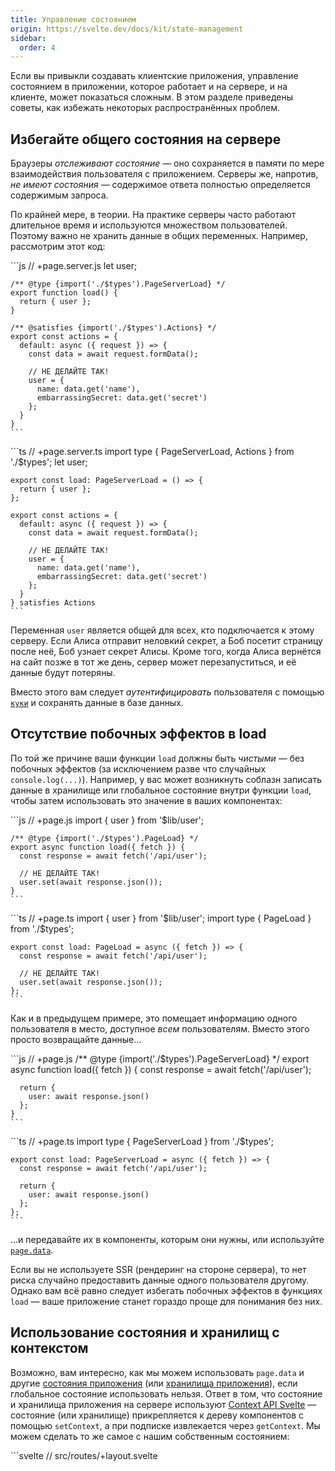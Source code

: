 ```yaml
---
title: Управление состоянием
origin: https://svelte.dev/docs/kit/state-management
sidebar:
  order: 4
---
```


Если вы привыкли создавать клиентские приложения, управление состоянием в приложении, которое работает и на сервере, и на клиенте, может показаться сложным. В этом разделе приведены советы, как избежать некоторых распространённых проблем.

## Избегайте общего состояния на сервере

Браузеры _отслеживают состояние_ — оно сохраняется в памяти по мере взаимодействия пользователя с приложением. Серверы же, напротив, _не имеют состояния_ — содержимое ответа полностью определяется содержимым запроса.

По крайней мере, в теории. На практике серверы часто работают длительное время и используются множеством пользователей. Поэтому важно не хранить данные в общих переменных. Например, рассмотрим этот код:


<Tabs syncKey="starlight-package-managers-pkg">
  <TabItem label="JS">
    ```js
    // +page.server.js
    let user;

    /** @type {import('./$types').PageServerLoad} */
    export function load() {
      return { user };
    }

    /** @satisfies {import('./$types').Actions} */
    export const actions = {
      default: async ({ request }) => {
        const data = await request.formData();

        // НЕ ДЕЛАЙТЕ ТАК!
        user = {
          name: data.get('name'),
          embarrassingSecret: data.get('secret')
        };
      }
    }
    ```
  </TabItem>
  <TabItem label="TS">
    ```ts
    // +page.server.ts
    import type { PageServerLoad, Actions } from './$types';
    let user;

    export const load: PageServerLoad = () => {
      return { user };
    };

    export const actions = {
      default: async ({ request }) => {
        const data = await request.formData();

        // НЕ ДЕЛАЙТЕ ТАК!
        user = {
          name: data.get('name'),
          embarrassingSecret: data.get('secret')
        };
      }
    } satisfies Actions
    ```
  </TabItem>
</Tabs>

Переменная `user` является общей для всех, кто подключается к этому серверу. Если Алиса отправит неловкий секрет, а Боб посетит страницу после неё, Боб узнает секрет Алисы. Кроме того, когда Алиса вернётся на сайт позже в тот же день, сервер может перезапуститься, и её данные будут потеряны.

Вместо этого вам следует _аутентифицировать_ пользователя с помощью [`куки`](/kit/core-concepts/load/#куки) и сохранять данные в базе данных.

## Отсутствие побочных эффектов в load

По той же причине ваши функции `load` должны быть _чистыми_ — без побочных эффектов (за исключением разве что случайных `console.log(...)`). Например, у вас может возникнуть соблазн записать данные в хранилище или глобальное состояние внутри функции `load`, чтобы затем использовать это значение в ваших компонентах:

<Tabs syncKey="starlight-package-managers-pkg">
  <TabItem label="JS">
    ```js
    // +page.js
    import { user } from '$lib/user';

    /** @type {import('./$types').PageLoad} */
    export async function load({ fetch }) {
      const response = await fetch('/api/user');

      // НЕ ДЕЛАЙТЕ ТАК!
      user.set(await response.json());
    }
    ```
  </TabItem>
  <TabItem label="TS">
    ```ts
    // +page.ts
    import { user } from '$lib/user';
    import type { PageLoad } from './$types';

    export const load: PageLoad = async ({ fetch }) => {
      const response = await fetch('/api/user');

      // НЕ ДЕЛАЙТЕ ТАК!
      user.set(await response.json());
    };
    ```
  </TabItem>
</Tabs>

Как и в предыдущем примере, это помещает информацию одного пользователя в место, доступное _всем_ пользователям. Вместо этого просто возвращайте данные...

<Tabs syncKey="starlight-package-managers-pkg">
  <TabItem label="JS">
    ```js
    // +page.js
    /** @type {import('./$types').PageServerLoad} */
    export async function load({ fetch }) {
      const response = await fetch('/api/user');

      return {
        user: await response.json()
      };
    }
    ```
  </TabItem>
  <TabItem label="TS">
    ```ts
    // +page.ts
    import type { PageServerLoad } from './$types';

    export const load: PageServerLoad = async ({ fetch }) => {
      const response = await fetch('/api/user');

      return {
        user: await response.json()
      };
    };
    ```
  </TabItem>
</Tabs>

...и передавайте их в компоненты, которым они нужны, или используйте [`page.data`](/kit/core-concepts/load/#pagedata).

Если вы не используете SSR (рендеринг на стороне сервера), то нет риска случайно предоставить данные одного пользователя другому. Однако вам всё равно следует избегать побочных эффектов в функциях `load` — ваше приложение станет гораздо проще для понимания без них.

## Использование состояния и хранилищ с контекстом

Возможно, вам интересно, как мы можем использовать `page.data` и другие [состояния приложения](https://svelte.dev/docs/kit/$app-state) (или [хранилища приложения](https://svelte.dev/docs/kit/$app-stores)), если глобальное состояние использовать нельзя. Ответ в том, что состояние и хранилища приложения на сервере используют [Context API Svelte](https://svelte.dev/tutorial/svelte/context-api) — состояние (или хранилище) прикрепляется к дереву компонентов с помощью `setContext`, а при подписке извлекается через `getContext`. Мы можем сделать то же самое с нашим собственным состоянием:

<Tabs syncKey="starlight-package-managers-pkg">
  <TabItem label="JS">
    ```svelte
    // src/routes/+layout.svelte
    <script>
      import { setContext } from 'svelte';

      /** @type {import('./$types').LayoutProps} */
      let { data } = $props();

      // Передаем функцию, ссылающуюся на наше состояние,
      // в контекст для доступа дочерних компонентов
      setContext('user', () => data.user);
    </script>
    ```
  </TabItem>
  <TabItem label="TS">
    ```svelte
    // src/routes/+layout.svelte
    <script lang="ts">
      import { setContext } from 'svelte';
      import type { LayoutProps } from './$types';
      let { data }: LayoutProps = $props();

      // Передаем функцию, ссылающуюся на наше состояние,
      // в контекст для доступа дочерних компонентов
      setContext('user', () => data.user);
    </script>
    ```
  </TabItem>
</Tabs>

<Tabs syncKey="starlight-package-managers-pkg">
  <TabItem label="JS">
    ```svelte
    // src/routes/user/+page.svelte
    <script>
      import { getContext } from 'svelte';

      // Получаем хранилище пользователя из контекста
      const user = getContext('user');
    </script>

    <p>Приветствуем, {user().name}</p>
    ```
  </TabItem>
  <TabItem label="TS">
    ```svelte
    // src/routes/user/+page.svelte
    <script lang="ts">
      import { getContext } from 'svelte';

      // Получаем хранилище пользователя из контекста
      const user = getContext('user');
    </script>

    <p>Приветствуем, {user().name}</p>
    ```
  </TabItem>
</Tabs>

:::note
Мы передаем функцию в `setContext`, чтобы сохранить реактивность между границами компонентов. Подробнее об этом можно прочитать [здесь](/runes/state/#передача-состояния-в-функции)
:::

:::danger
Вы также можете использовать хранилища из `svelte/store` для этих целей, но при использовании Svelte 5 рекомендуется использовать универсальную реактивность.
:::

Обновление значения состояния на основе контекста на страницах или в компонентах более глубокого уровня во время рендеринга через SSR не повлияет на значение в родительском компоненте, так как он уже был отрендерен к моменту обновления значения состояния. В отличие от этого, на клиенте (когда включен CSR, что является значением по умолчанию) значение будет распространяться, и компоненты, страницы и макеты выше в иерархии будут реагировать на новое значение. Поэтому, чтобы избежать «мигания» значений во время обновления состояния при гидратации, обычно рекомендуется передавать состояние вниз в компоненты, а не вверх.

Если вы не используете SSR (и можете гарантировать, что не будете использовать SSR в будущем), то можете безопасно хранить состояние в общем модуле, не используя Context API.

## Состояние компонентов и страниц сохраняется

Когда вы перемещаетесь по приложению, SvelteKit повторно использует существующие компоненты макетов и страниц. Например, если у вас есть маршрут вида...

<Tabs syncKey="starlight-package-managers-pkg">
  <TabItem label="JS">
    ```svelte
    // src/routes/blog/[slug]/+page.svelte
    <script>
      /** @type {import('./$types').PageProps} */
      let { data } = $props();

      // ЭТОТ КОД СОДЕРЖИТ ОШИБКИ!
      const wordCount = data.content.split(' ').length;
      const estimatedReadingTime = wordCount / 250;
    </script>

    <header>
      <h1>{data.title}</h1>
      <p>Время чтения: {Math.round(estimatedReadingTime)} мин.</p>
    </header>

    <div>{@html data.content}</div>
    ```
  </TabItem>
  <TabItem label="TS">
    ```svelte
    // src/routes/blog/[slug]/+page.svelte
    <script lang="ts">
      import type { PageProps } from './$types';

      let { data }: PageProps = $props();

      // ЭТОТ КОД СОДЕРЖИТ ОШИБКИ!
      const wordCount = data.content.split(' ').length;
      const estimatedReadingTime = wordCount / 250;
    </script>

    <header>
      <h1>{data.title}</h1>
      <p>Время чтения: {Math.round(estimatedReadingTime)} мин.</p>
    </header>

    <div>{@html data.content}</div>
    ```
  </TabItem>
</Tabs>

...то переход с `/blog/my-short-post` на `/blog/my-long-post` не приведет к уничтожению и повторному созданию макета, страницы и любых других компонентов. Вместо этого проп `data` (а следовательно, `data.title` и `data.content`) обновится (как и в любом другом компоненте Svelte), и, поскольку код не выполняется заново, методы жизненного цикла, такие как `onMount` и `onDestroy`, не запустятся снова, а `estimatedReadingTime` не будет пересчитан.

Вместо этого нам нужно сделать значение [_реактивным_](https://svelte.dev/tutorial/svelte/state):

<Tabs syncKey="starlight-package-managers-pkg">
  <TabItem label="JS">
    ```svelte
    // src/routes/blog/[slug]/+page.svelte
    <script>
      /** @type {import('./$types').PageProps} */
      let { data } = $props();

      let wordCount = $derived(data.content.split(' ').length);
      let estimatedReadingTime = $derived(wordCount / 250);
    </script>
    ```
  </TabItem>
  <TabItem label="TS">
    ```svelte
    // src/routes/blog/[slug]/+page.svelte
    <script lang="ts">
      import type { PageProps } from './$types';

      let { data }: PageProps = $props();

      let wordCount = $derived(data.content.split(' ').length);
      let estimatedReadingTime = $derived(wordCount / 250);
    </script>
    ```
  </TabItem>
</Tabs>

:::note
Если ваш код в `onMount` и `onDestroy` должен выполняться снова после навигации, вы можете использовать [afterNavigate](https://svelte.dev/docs/kit/$app-navigation#afterNavigate) и [beforeNavigate](https://svelte.dev/docs/kit/$app-navigation#beforeNavigate) соответственно.
:::

Повторное использование компонентов таким образом означает, что такие вещи как состояние прокрутки боковой панели сохраняются, и вы можете легко анимировать изменения значений. В случае, если вам действительно нужно полностью уничтожить и пересоздать компонент при навигации, вы можете использовать этот подход:

```js
<script>
  import { page } from '$app/state';
</script>

{#key page.url.pathname}
  <BlogPost title={data.title} content={data.title} />
{/key}
```

## Хранение состояния в URL

Если у вас есть состояние, которое должно сохраняться при перезагрузке и/или влиять на SSR (например, фильтры или правила сортировки в таблице), параметры URL (например, `?sort=price&order=ascending`) — это хорошее место для их хранения. Вы можете поместить их в атрибуты `<a href="...">` или `<form action="...">`, либо установить программно через `goto('?key=value')`. Доступ к ним можно получить внутри функций `load` через параметр `url`, а в компонентах — через `page.url.searchParams`.

## Хранение временного состояния в снимках

Некоторые состояния интерфейса, такие как «открыт ли аккордеон?», являются временными — если пользователь уйдёт со страницы или обновит её, не страшно, если состояние будет потеряно. В некоторых случаях вам _нужно_, чтобы данные сохранялись, если пользователь перейдёт на другую страницу и вернётся обратно, но хранение состояния в URL или базе данных было бы излишним. Для этого SvelteKit предоставляет [снимки состояния](https://svelte.dev/docs/kit/snapshots), которые позволяют связать состояние компонента с записью в истории.

